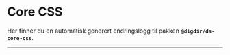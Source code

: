 
<Meta title="Changelog/Core CSS" />

# Core CSS

Her finner du en automatisk generert endringslogg til pakken **`@digdir/ds-core-css`**.

---

<Description markdown={changelog} />
